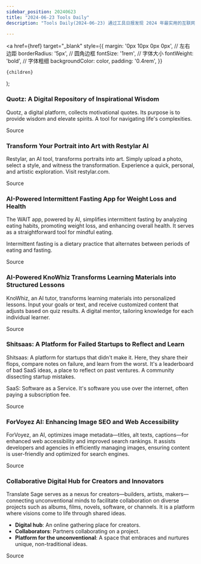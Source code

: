 ```yaml
---
sidebar_position: 20240623
title: "2024-06-23 Tools Daily"
description: "Tools Daily(2024-06-23) 通过工具日报发现 2024 年最实用的互联网软件、AI工具和产品！"

---
```



  <a
    href={href}
    target="_blank"
    style={{
      margin: '0px 10px 0px 0px', // 左右边距
      borderRadius: '5px', // 圆角边框
      fontSize: '1rem', // 字体大小
      fontWeight: 'bold', // 字体粗细
      backgroundColor: color,
      padding: '0.4rem',
    }}
  >
    {children}
  </a>
);

### Quotz: A Digital Repository of Inspirational Wisdom

Quotz, a digital platform, collects motivational quotes. Its purpose is to provide wisdom and elevate spirits. A tool for navigating life's complexities.

<Link href="https://www.producthunt.com/posts/quotz" color="#B0C4DE">Source</Link>

### Transform Your Portrait into Art with Restylar AI

Restylar, an AI tool, transforms portraits into art. Simply upload a photo, select a style, and witness the transformation. Experience a quick, personal, and artistic exploration. Visit restylar.com.

<Link href="https://github.com/ruanyf/weekly/issues/4686" color="#B0C4DE">Source</Link>

### AI-Powered Intermittent Fasting App for Weight Loss and Health

The WAIT app, powered by AI, simplifies intermittent fasting by analyzing eating habits, promoting weight loss, and enhancing overall health. It serves as a straightforward tool for mindful eating.

Intermittent fasting is a dietary practice that alternates between periods of eating and fasting.

<Link href="https://www.producthunt.com/posts/wait-ai-powered-intermittent-fasting" color="#B0C4DE">Source</Link>

### AI-Powered KnoWhiz Transforms Learning Materials into Structured Lessons

KnoWhiz, an AI tutor, transforms learning materials into personalized lessons. Input your goals or text, and receive customized content that adjusts based on quiz results. A digital mentor, tailoring knowledge for each individual learner.

<Link href="https://www.producthunt.com/posts/knowhiz" color="#B0C4DE">Source</Link>

### Shitsaas: A Platform for Failed Startups to Reflect and Learn

Shitsaas: A platform for startups that didn't make it. Here, they share their flops, compare notes on failure, and learn from the worst. It's a leaderboard of bad SaaS ideas, a place to reflect on past ventures. A community dissecting startup mistakes.

SaaS: Software as a Service. It's software you use over the internet, often paying a subscription fee.

<Link href="https://www.producthunt.com/posts/shitsaas" color="#B0C4DE">Source</Link>

### ForVoyez AI: Enhancing Image SEO and Web Accessibility

ForVoyez, an AI, optimizes image metadata—titles, alt texts, captions—for enhanced web accessibility and improved search rankings. It assists developers and agencies in efficiently managing images, ensuring content is user-friendly and optimized for search engines.

<Link href="https://www.producthunt.com/posts/forvoyez" color="#B0C4DE">Source</Link>

### Collaborative Digital Hub for Creators and Innovators

Translate Sage serves as a nexus for creators—builders, artists, makers—connecting unconventional minds to facilitate collaboration on diverse projects such as albums, films, novels, software, or channels. It is a platform where visions come to life through shared ideas.

* **Digital hub**: An online gathering place for creators.
* **Collaborators**: Partners collaborating on a project.
* **Platform for the unconventional**: A space that embraces and nurtures unique, non-traditional ideas.

<Link href="https://www.producthunt.com/posts/buildspace-sage" color="#B0C4DE">Source</Link>

